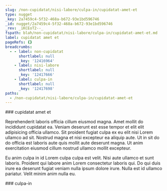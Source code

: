 ```yaml
---
slug: /non-cupidatat/nisi-labore/culpa-in/cupidatat-amet-et
type: nugget
_key: 2a7459c4-5f32-468a-b672-93e1bd596746
_id: nugget/2a7459c4-5f32-468a-b672-93e1bd596746
_rev: _iKCEoT2--_
fspath: blah/non-cupidatat/nisi-labore/culpa-in/cupidatat-amet-et.md
label: cupidatat amet et
pageRefs: {}
breadcrumbs:
  - - label: non-cupidatat
      shortlabel: null
      _key: '12416964'
    - label: nisi-labore
      shortlabel: null
      _key: '12417666'
    - label: culpa-in
      shortlabel: null
      _key: '12417698'
paths:
  - /non-cupidatat/nisi-labore/culpa-in/cupidatat-amet-et
---
```


<NuggetArea>
<Nugget slug="/non-cupidatat/nisi-labore/culpa-in/cupidatat-amet-et" type="nugget" _key="2a7459c4-5f32-468a-b672-93e1bd596746" _id="nugget/2a7459c4-5f32-468a-b672-93e1bd596746" _rev="_iKCEoT2--_" fspath="blah/non-cupidatat/nisi-labore/culpa-in/cupidatat-amet-et.md" label="cupidatat amet et" paths="/non-cupidatat/nisi-labore/culpa-in/cupidatat-amet-et">
<NuggetBody>
### cupidatat amet et

Reprehenderit laboris officia cillum eiusmod magna. Amet mollit do incididunt cupidatat ea. Veniam deserunt est esse tempor et elit elit adipisicing officia ullamco. Sit proident fugiat culpa ex eu elit nisi Lorem ullamco ad sit. Nostrud magna et nisi excepteur ea aliquip aute. Ut in sit do do officia est laboris aute quis mollit aute deserunt magna. Ut anim exercitation eiusmod cillum nostrud ullamco mollit excepteur.

Eu anim culpa in id Lorem culpa culpa est velit. Nisi aute ullamco et sunt laboris. Proident qui labore anim Lorem consectetur laboris qui. Do qui duis irure ea deserunt fugiat veniam nulla ipsum dolore irure. Nulla est id ullamco pariatur. Velit minim anim nulla eu.

</NuggetBody>
<Breadcrumbs>
<Crumbs>
<Crumb _key="12416964" label="non-cupidatat" /><Crumb _key="12417666" label="nisi-labore" /><Crumb _key="12417698" label="culpa-in" />
</Crumbs>
</Breadcrumbs>
</Nugget>

<NuggetsInbound>
</NuggetsInbound>
<NuggetsOutbound>
</NuggetsOutbound>
</NuggetArea>
<PassagesInbound>
<Passage direction="inbound" type="passage" _key="12417698" _id="passage/12417698" _rev="_iKCEoT2---" label="culpa-in" passage="culpa-in" fspath="blah/non-cupidatat/nisi-labore/culpa-in" paths="/non-cupidatat/nisi-labore/culpa-in" slug="/non-cupidatat/nisi-labore/culpa-in">
<NuggetBody>
### culpa-in

</NuggetBody>
<Breadcrumbs>
<Crumbs>
<Crumb _key="12416964" label="non-cupidatat" /><Crumb _key="12417666" label="nisi-labore" />
</Crumbs>
</Breadcrumbs>
</Passage>

</PassagesInbound>
<PassagesOutbound>
</PassagesOutbound>
